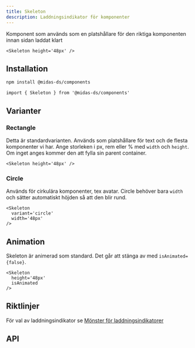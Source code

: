 ```yaml
---
title: Skeleton
description: Laddningsindikator för komponenter
---
```



<ComponentHeader
  name='Skeleton'
  friendlyName='Laddningsindikator'
  overrideHeadlessLink=''
/>

Komponent som används som en platshållare för den riktiga komponenten innan sidan laddat klart

```tsx
<Skeleton height='48px' />
```

<div className='card'>
  <Skeleton height='48px' />
</div>

## Installation

```bash npm2yarn
npm install @midas-ds/components
```

```tsx
import { Skeleton } from '@midas-ds/components'
```

## Varianter

### Rectangle

Detta är standardvarianten. Används som platshållare för text och de flesta komponenter vi har. Ange storleken i px, rem eller % med `width` och `height`. Om inget anges kommer den att fylla sin parent container.

```tsx
<Skeleton height='48px' />
```

<div className='card'>
  <Skeleton height='48px' />
</div>

### Circle

Används för cirkulära komponenter, tex avatar. Circle behöver bara `width` och sätter automatiskt höjden så att den blir rund.

```tsx
<Skeleton
  variant='circle'
  width='48px'
/>
```

<div className='card'>
  <Skeleton
    variant='circle'
    width='48px'
  />
</div>

## Animation

Skeleton är animerad som standard. Det går att stänga av med `isAnimated={false}`.

```tsx
<Skeleton
  height='48px'
  isAnimated
/>
```

<div className='card'>
  <Skeleton
    height='48px'
    isAnimated
  />
</div>

## Riktlinjer

För val av laddningsindikator se [Mönster för laddningsindikatorer](/design-patterns/page-loading)

## API

<PropTable name='Skeleton' />
